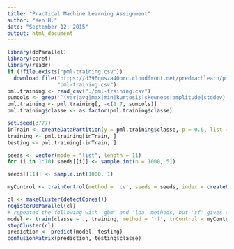 ```yaml
---
title: "Practical Machine Learning Assignment"
author: "Ken H."
date: "September 12, 2015"
output: html_document
---
```


```r
library(doParallel)
library(caret)
library(readr)
if (!file.exists("pml-training.csv"))
  download.file("https://d396qusza40orc.cloudfront.net/predmachlearn/pml-training.csv",
                "pml-training.csv")
pml.training <- read_csv("./pml-training.csv")
sumcols <- grep('^(var|avg|max|min|kurtosis|skewness|amplitude|stddev)', colnames(pml.training))
pml.training <- pml.training[, -c(1:7, sumcols)]
pml.training$classe <- as.factor(pml.training$classe)

set.seed(3777)
inTrain <- createDataPartition(y = pml.training$classe, p = 0.6, list = FALSE)
training <- pml.training[inTrain, ]
testing <- pml.training[-inTrain, ]

seeds <- vector(mode = "list", length = 11)
for (i in 1:10) seeds[[i]] <- sample.int(n = 1000, 51)

seeds[[11]] <- sample.int(1000, 1)

myControl <- trainControl(method = 'cv', seeds = seeds, index = createFolds(training$classe))

cl <- makeCluster(detectCores())
registerDoParallel(cl)
# repeated the following with 'gbm' and 'lda' methods, but 'rf' gives the best accuracy
model <- train(classe ~ ., training, method = 'rf', trControl = myControl)
stopCluster(cl)
prediction <- predict(model, testing)
confusionMatrix(prediction, testing$classe)
```


